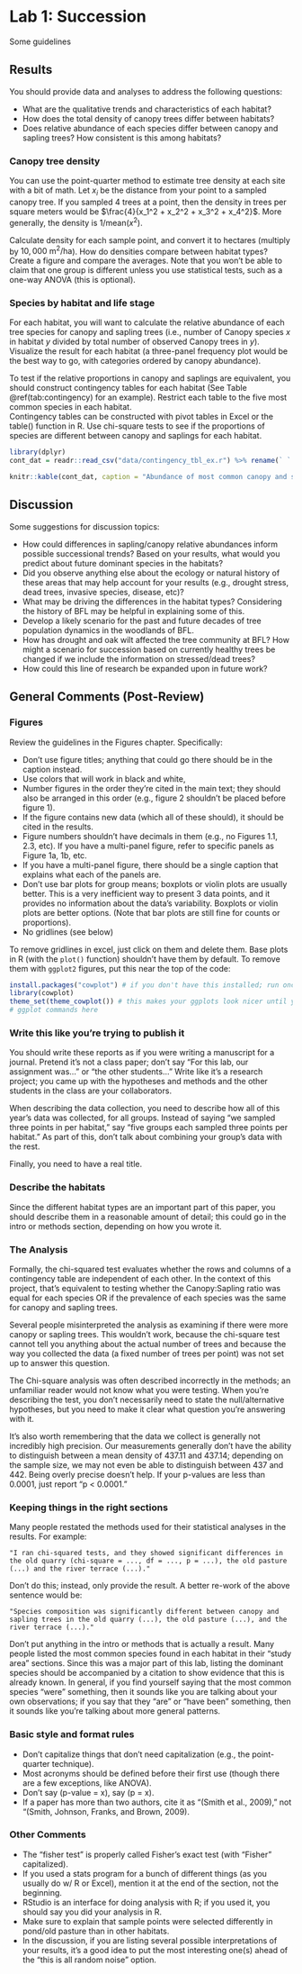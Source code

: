 # Lab 1: Succession {#lab1}

Some guidelines 

## Results

You should provide data and analyses to address the following questions:

 - What are the qualitative trends and characteristics of each habitat?
 - How does the total density of canopy trees differ between habitats?
 - Does relative abundance of each species differ between canopy and sapling trees?  How consistent is this among habitats?

### Canopy tree density

You can use the point-quarter method to estimate tree density at each site with a bit of math.  Let $x_i$ be the distance from your point to a sampled canopy tree. If you sampled 4 trees at a point, then the density in trees per square meters would be $\frac{4}{x_1^2 + x_2^2 + x_3^2 + x_4^2}$. More generally, the density is $1 / \text{mean}(x^2)$.  

Calculate density for each sample point, and convert it to hectares (multiply by $10,000 \text{ m}^2/\text{ha}$).  How do densities compare between habitat types?  Create a figure and compare the averages. Note that you won't be able to claim that one group is different unless you use statistical tests, such as a one-way ANOVA (this is optional).

### Species by habitat and life stage

For each habitat, you will want to calculate the relative abundance of each tree species for canopy and sapling trees (i.e., number of Canopy species *x* in habitat *y* divided by total number of observed Canopy trees in *y*). Visualize the result for each habitat (a three-panel frequency plot would be the best way to go, with categories ordered by canopy abundance). 

To test if the relative proportions in canopy and saplings are equivalent, you should construct contingency tables for each habitat (See Table \@ref(tab:contingency) for an example). 
Restrict each table to the five most common species in each habitat.  
Contingency tables can be constructed with pivot tables in Excel or the table() function in R.
Use chi-square tests to see if the proportions of species are different between canopy and saplings for each habitat.

```r
library(dplyr)
cont_dat = readr::read_csv("data/contingency_tbl_ex.r") %>% rename(` ` = "Tree_type")

knitr::kable(cont_dat, caption = "Abundance of most common canopy and sapling trees in the BFL old pasture habitat, Fall 2018.")
```


## Discussion

Some suggestions for discussion topics:

  - How could differences in sapling/canopy relative abundances inform possible successional trends? Based on your results, what would you predict about future dominant species in the habitats?
  - Did you observe anything else about the ecology or natural history of these areas that may help account for your results (e.g., drought stress, dead trees, invasive species, disease, etc)? 
  - What may be driving the differences in the habitat types? Considering the history of BFL may be helpful in explaining some of this.
  - Develop a likely scenario for the past and future decades of tree population dynamics in the woodlands of BFL.
  - How has drought and oak wilt affected the tree community at BFL? How might a scenario for succession based on currently healthy trees be changed if we include the information on stressed/dead trees?
  - How could this line of research be expanded upon in future work?  
  
## General Comments (Post-Review)

### Figures

Review the guidelines in the Figures chapter. Specifically: 

  - Don't use figure titles; anything that could go there should be in the caption instead.
  - Use colors that will work in black and white, 
  - Number figures in the order they're cited in the main text; they should also be arranged in this order (e.g., figure 2 shouldn't be placed before figure 1). 
  - If the figure contains new data (which all of these should), it should be cited in the results. 
  - Figure numbers shouldn't have decimals in them (e.g., no Figures 1.1, 2.3, etc).  If you have a multi-panel figure, refer to specific panels as Figure 1a, 1b, etc.
  - If you have a multi-panel figure, there should be a single caption that explains what each of the panels are.
  - Don't use bar plots for group means; boxplots or violin plots are usually better. This is a very inefficient way to present 3 data points, and it provides no information about the data's variability. Boxplots or violin plots are better options. (Note that bar plots are still fine for counts or proportions).
  - No gridlines (see below)
  
To remove gridlines in excel, just click on them and delete them.  Base plots in R (with the `plot()` function) shouldn't have them by default.  To remove them with `ggplot2` figures, put this near the top of the code:

```r
install.packages("cowplot") # if you don't have this installed; run once
library(cowplot)
theme_set(theme_cowplot()) # this makes your ggplots look nicer until you restart R
# ggplot commands here
```

### Write this like you're trying to publish it

You should write these reports as if you were writing a manuscript for a journal. Pretend it's not a class paper; don't say "For this lab, our assignment was..." or "the other students..." Write like it's a research project; you came up with the hypotheses and methods and the other students in the class are your collaborators.  

When describing the data collection, you need to describe how all of this year's data was collected, for all groups.  Instead of saying "we sampled three points in per habitat," say "five groups each sampled three points per habitat." As part of this, don't talk about combining your group's data with the rest.

Finally, you need to have a real title. 

### Describe the habitats 

Since the different habitat types are an important part of this paper, you should describe them in a reasonable amount of detail; this could go in the intro or methods section, depending on how you wrote it.  

### The Analysis

Formally, the chi-squared test evaluates whether the rows and columns of a contingency table are independent of each other.  In the context of this project, that's equivalent to testing whether the Canopy:Sapling ratio was equal for each species OR if the prevalence of each species was the same for canopy and sapling trees.  

Several people misinterpreted the analysis as examining if there were more canopy or sapling trees. 
This wouldn't work, because the chi-square test cannot tell you anything about the actual number of trees and because the way you collected the data (a fixed number of trees per point) was not set up to answer this question.

The Chi-square analysis was often described incorrectly in the methods; an unfamiliar reader would not know what you were testing. When you're describing the test, you don't necessarily need to state the null/alternative hypotheses, but you need to make it clear what question you're answering with it.

It's also worth remembering that the data we collect is generally not incredibly high precision. Our measurements generally don't have the ability to distinguish between a mean density of 437.11 and 437.14; depending on the sample size, we may not even be able to distinguish between 437 and 442. Being overly precise doesn't help.  If your p-values are less than 0.0001, just report "p < 0.0001."


### Keeping things in the right sections

Many people restated the methods used for their statistical analyses in the results. For example: 

    "I ran chi-squared tests, and they showed significant differences in the old quarry (chi-square = ..., df = ..., p = ...), the old pasture (...) and the river terrace (...)." 

Don't do this; instead, only provide the result. A better re-work of the above sentence would be:

    "Species composition was significantly different between canopy and sapling trees in the old quarry (...), the old pasture (...), and the river terrace (...)."

Don't put anything in the intro or methods that is actually a result.  Many people listed the most common species found in each habitat in their "study area" sections. Since this was a major part of this lab, listing the dominant species should be accompanied by a citation to show evidence that this is already known. In general, if you find yourself saying that the most common species "were" something, then it sounds like you are talking about your own observations; if you say that they "are" or "have been" something, then it sounds like you're talking about more general patterns.  

### Basic style and format rules

  - Don't capitalize things that don't need capitalization (e.g., the point-quarter technique).
  - Most acronyms should be defined before their first use (though there are a few exceptions, like ANOVA).
  - Don't say (p-value = x), say (p = x).
  - If a paper has more than two authors, cite it as "(Smith et al., 2009)," not "(Smith, Johnson, Franks, and Brown, 2009).  

### Other Comments

  - The "fisher test" is properly called Fisher's exact test (with "Fisher" capitalized).
  - If you used a stats program for a bunch of different things (as you usually do w/ R or Excel), mention it at the end of the section, not the beginning.
  - RStudio is an interface for doing analysis with R; if you used it, you should say you did your analysis in R.
  - Make sure to explain that sample points were selected differently in pond/old pasture than in other habitats. 
  - In the discussion, if you are listing several possible interpretations of your results, it's a good idea to put the most interesting one(s) ahead of the "this is all random noise" option.  
